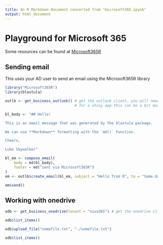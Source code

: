```yaml
---
title: An R Markdown document converted from "microsoft365.ipynb"
output: html_document
---
```


# Playground for Microsoft 365

Some resources can be found at [Microsoft365R](https://github.com/Azure/Microsoft365R)

## Sending email

This uses your AD user to send an email using the Microsoft365R library

```r
library("Microsoft365R")
library(blastula)
```

```r
outlb <- get_business_outlook() # get the outlook client, you will need to sign in to your user account, 
                                # for a shiny app this can be a bit more tricky I guess.
```

```r
bl_body <- "## Hello!

This is an email message that was generated by the blastula package.

We can use **Markdown** formatting with the `md()` function.

Cheers,

Luke Skywalker"
```

```r
bl_em <- compose_email(
    body = md(bl_body),
    footer = md("sent via Microsoft365R")
)
em <- outlb$create_email(bl_em, subject = "Hello from R", to = "Some.User@niva.no")
```

```r
em$send()
```

## Working with onedrive

```r
odb <- get_business_onedrive(tenant = "niva365") # get the onedrive client, you will need to sign in to user account
```

```r
odb$list_items()
```

```r
odb$upload_file("somefile.txt", "./somefile.txt")
```

```r
odb$list_items()
```

